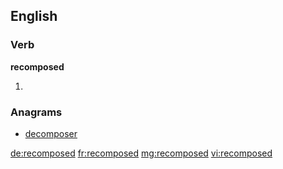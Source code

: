 ==English==

===Verb===
'''recomposed'''

# {{past of|[[recompose]]}}

===Anagrams===
* [[decomposer#English|decomposer]]

[[de:recomposed]]
[[fr:recomposed]]
[[mg:recomposed]]
[[vi:recomposed]]
